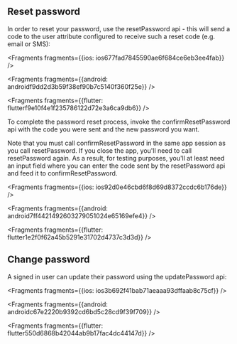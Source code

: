 ## Reset password
In order to reset your password, use the resetPassword api - this will send a code to the user attribute configured to receive such a reset code (e.g. email or SMS):




<Fragments fragments={{ios: ios677fad7845590ae6f684ce6eb3ee4fab}} />



<Fragments fragments={{android: androidf9dd2d3b59f38ef90b7c5140f360f25e}} />



<Fragments fragments={{flutter: flutterf9e10f4e1f235786122d72e3a6ca9db6}} />

To complete the password reset process, invoke the confirmResetPassword api with the code you were sent and the new password you want.

<Callout>
Note that you must call confirmResetPassword in the same app session as you call resetPassword. If you close the app, you'll need to call resetPassword again.
As a result, for testing purposes, you'll at least need an input field where you can enter the code sent by the resetPassword api and feed it to confirmResetPassword.
</Callout>




<Fragments fragments={{ios: ios92d0e46cbd6f8d69d8372ccdc6b176de}} />



<Fragments fragments={{android: android7ff4421492603279051024e65169efe4}} />



<Fragments fragments={{flutter: flutter1e2f0f62a45b5291e31702d4737c3d3d}} />

## Change password
A signed in user can update their password using the updatePassword api:




<Fragments fragments={{ios: ios3b692f41bab71aeaaa93dffaab8c75cf}} />



<Fragments fragments={{android: androidc67e2220b9392cd6bd5c28cd9f39f709}} />



<Fragments fragments={{flutter: flutter550d6868b42044ab9b17fac4dc44147d}} />
